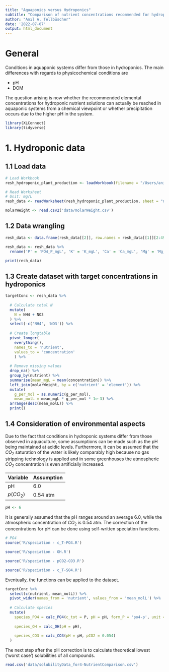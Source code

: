 ```yaml
---
title: "Aquaponics versus Hydroponics"
subtitle: "Comparison of nutrient concentrations recommended for hydroponics with their maximum solubilities under aquaponic conditions"
author: "Anıl A. Tellbüscher"
date: '2022-07-07'
output: html_document
---
```


# General
Conditions in aquaponic systems differ from those in hydroponics. The main differences with regards to physicochemical conditions are

- pH
- DOM


The question arising is now whether the recommended elemental concentrations for hydroponic nutrient solutions can actually be reached in aquaponic systems from a chemical viewpoint or whether precipitation occurs due to the higher pH in the system.




```r
library(XLConnect)
library(tidyverse)
```


# 1. Hydroponic data

## 1.1 Load data
```r
# Load Workbook
resh_hydroponic_plant_production <- loadWorkbook(filename = "/Users/anil/Library/CloudStorage/OneDrive-JihočeskáuniverzitavČeskýchBudějovicích/General/Resh - Hydroponic Plant Production.xlsx")
```



```r
# Read Worksheet
# Unit: mg/L
resh_data <- readWorksheet(resh_hydroponic_plant_production, sheet = "nutrient solutions", region = c('A', 'C2:Q50'))
```



```r
molarWeight <- read.csv2('data/molarWeight.csv')
```



## 1.2 Data wrangling
```r
resh_data <- data.frame(resh_data[[2]], row.names = resh_data[[1]][2:49,1])

resh_data <- resh_data %>% 
  rename('P' = 'PO4_P_mgL', 'K' = 'K_mgL', 'Ca' = 'Ca_mgL', 'Mg' = 'Mg_mgL', 'S' = 'SO4_S_mgL', 'B' = 'B_mgL', 'Fe' = 'Fe_mgL', 'Mn' = 'Mn_mgL', 'Cu' = 'Cu_mgL', 'Zn' = 'Zn_mgL', 'Na' = 'Na_mgL', 'NH4' = 'NH4_N_mgL', 'Mo' = 'Mo_mgL', 'NO3' = 'NO3_N_mgL', 'Cl' = 'Cl_mgL') 

print(resh_data)
```



## 1.3 Create dataset with target concentrations in hydroponics
```r
targetConc <- resh_data %>% 
  
  # Calculate total N
  mutate(
    N = NH4 + NO3
  ) %>% 
  select(-c('NH4', 'NO3')) %>% 
  
  # Create longtable
  pivot_longer(
    everything(),
    names_to = 'nutrient',
    values_to = 'concentration'
    ) %>% 
  
  # Remove missing values
  drop_na() %>% 
  group_by(nutrient) %>% 
  summarise(mean_mgL = mean(concentration)) %>% 
  left_join(molarWeight, by = c('nutrient' = 'element')) %>% 
  mutate(
    g_per_mol = as.numeric(g_per_mol),
    mean_molL = mean_mgL * g_per_mol * 1e-3) %>% 
  arrange(desc(mean_molL)) %>% 
  print()
```  



## 1.4 Consideration of environmental aspects
Due to the fact that conditions in hydroponic systems differ from those observed in aquaculture, some assumptions can be made such as the pH being maintained at acidic levels. Furthermore, it can be assumed that the $CO_{2}$ saturation of the water is likely comparably high because no gas stripping technology is applied and in some greenhouses the atmospheric $CO_{2}$ concentration is even artificially increased.

|Variable   |Assumption|
|-----------|----------|
|pH         |6.0       |
|$p(CO_{2})$|0.54 atm  |

```r
pH <- 6
```



It is generally assumed that the pH ranges around an average 6.0, while the atmospheric concentration of $CO_{2}$ is 0.54 atm. The correction of the concentrations for pH can be done using self-written speciation functions.

```r
# PO4
source('R/speciation - c_T-PO4.R')

source('R/speciation - OH.R')

source('R/speciation - pCO2-CO3.R')

source('R/speciation - c_T-SO4.R')
```



Eventually, the functions can be applied to the dataset.

```r
targetConc %>%
  select(c(nutrient, mean_molL)) %>% 
  pivot_wider(names_from = 'nutrient', values_from = 'mean_molL') %>% 
  
  # Calculate species
  mutate(
    species_PO4 = calc_PO4(c_tot = P, pH = pH, form_P = 'po4-p', unit = 'mol'),
    
    species_OH = calc_OH(pH = pH),
    
    species_CO3 = calc_CO3(pH = pH, pCO2 = 0.054)
  )
```



The next step after the pH correction is to calculate theoretical lowest ('worst case') solubilities of all compounds.

```r
read.csv('data/solubilityData_for4-NutrientComparison.csv')
```

